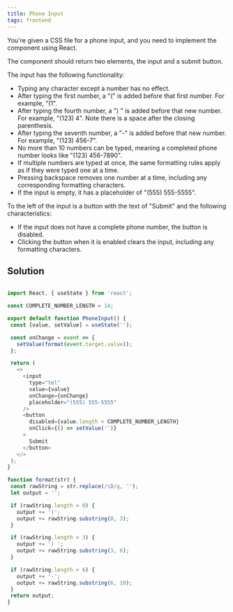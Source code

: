 ```yaml
---
title: Phone Input 
tags: frontend 
---
```


You're given a CSS file for a phone input, and you need to implement the component using React.

The component should return two elements, the input and a submit button.

The input has the following functionality:

- Typing any character except a number has no effect.
- After typing the first number, a "(" is added before that first number. For example, "(1".
- After typing the fourth number, a ") " is added before that new number. For example, "(123) 4". Note there is a space after the closing parenthesis.
- After typing the seventh number, a "-" is added before that new number. For example, "(123) 456-7".
- No more than 10 numbers can be typed, meaning a completed phone number looks like "(123) 456-7890".
- If multiple numbers are typed at once, the same formatting rules apply as if they were typed one at a time.
- Pressing backspace removes one number at a time, including any corresponding formatting characters.
- If the input is empty, it has a placeholder of "(555) 555-5555".

To the left of the input is a button with the text of "Submit" and the following characteristics:

- If the input does not have a complete phone number, the button is disabled.
- Clicking the button when it is enabled clears the input, including any formatting characters.
 
 
 ## Solution

 ```javascript

import React, { useState } from 'react';

const COMPLETE_NUMBER_LENGTH = 14;

export default function PhoneInput() {
  const [value, setValue] = useState('');

  const onChange = event => {
    setValue(format(event.target.value));
  };

  return (
    <>
      <input
        type="tel"
        value={value}
        onChange={onChange}
        placeholder="(555) 555-5555"
      />
      <button
        disabled={value.length < COMPLETE_NUMBER_LENGTH}
        onClick={() => setValue('')}
      >
        Submit
      </button>
    </>
  );
}

function format(str) {
  const rawString = str.replace(/\D/g, '');
  let output = '';

  if (rawString.length > 0) {
    output += '(';
    output += rawString.substring(0, 3);
  }

  if (rawString.length > 3) {
    output += ') ';
    output += rawString.substring(3, 6);
  }

  if (rawString.length > 6) {
    output += '-';
    output += rawString.substring(6, 10);
  }
  return output;
}
```